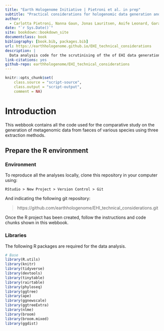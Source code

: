 ```yaml
---
title: "Earth Hologenome Initiative | Pietroni et al. in prep"
subtitle: "Practical considerations for hologenomic data generation and analysis in wild vertebrates"
author:
  - Carlotta Pietroni, Nanna Gaun, Jonas Lauritsen, Aoife Leonard, Garazi Martin, Ostaizka Aizpurua,  Antton Alberdi^[University of Copenhagen, antton.alberdi@sund.ku.dk], Carlotta Pietroni
date: "`r Sys.Date()`"
site: bookdown::bookdown_site
documentclass: book
bibliography: [book.bib, packages.bib]
url: https://earthhologenome.github.io/EHI_technical_considerations
description: |
  Data analysis code for the scrutinising of the of EHI data generation.
link-citations: yes
github-repo: earthhologenome/EHI_technical_considerations
---
```


```r
knitr::opts_chunk$set(
    class.source = "script-source",
    class.output = "script-output",
    comment = NA)
```

# Introduction

This webbook contains all the code used for the comparative study on the generation of metagenomic data from faeces of various species using three extraction methods.

## Prepare the R environment

### Environment

To reproduce all the analyses locally, clone this repository in your computer using:

```
RStudio > New Project > Version Control > Git
```

And indicating the following git repository:

> https://github.com/earthhologenome/EHI_technical_considerations.git

Once the R project has been created, follow the instructions and code chunks shown in this webbook.

### Libraries

The following R packages are required for the data analysis.

```r
# Base
library(R.utils)
library(knitr)
library(tidyverse)
library(devtools)
library(tinytable)
library(rairtable)
library(phyloseq)
library(ggtree)
library(ape)
library(ggnewscale)
library(ggtreeExtra)
library(nlme)
library(broom)
library(broom.mixed)
library(ggdist)
```
